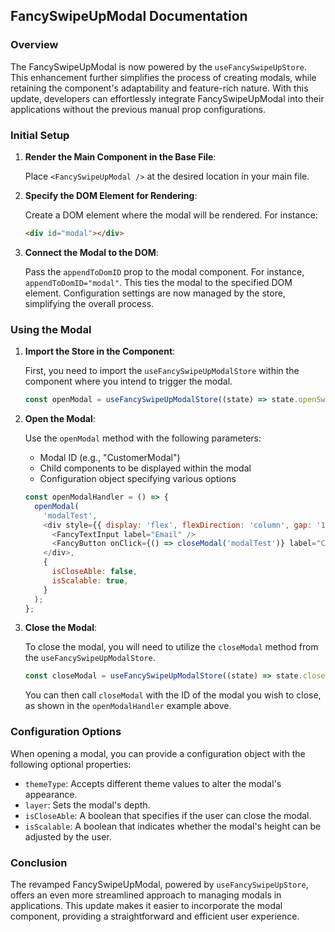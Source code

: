 ## FancySwipeUpModal Documentation

### Overview

The FancySwipeUpModal is now powered by the `useFancySwipeUpStore`. This enhancement further simplifies the process of creating modals, while retaining the component's adaptability and feature-rich nature. With this update, developers can effortlessly integrate FancySwipeUpModal into their applications without the previous manual prop configurations.

### Initial Setup

1. **Render the Main Component in the Base File**:
   
   Place `<FancySwipeUpModal />` at the desired location in your main file.

2. **Specify the DOM Element for Rendering**:
   
   Create a DOM element where the modal will be rendered. For instance: 
   
   ```html
   <div id="modal"></div>
   ```

3. **Connect the Modal to the DOM**:
   
   Pass the `appendToDomID` prop to the modal component. For instance, `appendToDomID="modal"`. This ties the modal to the specified DOM element. Configuration settings are now managed by the store, simplifying the overall process.

### Using the Modal

1. **Import the Store in the Component**:
   
   First, you need to import the `useFancySwipeUpModalStore` within the component where you intend to trigger the modal.

   ```javascript
   const openModal = useFancySwipeUpModalStore((state) => state.openSwipeUpModal);
   ```

2. **Open the Modal**:

   Use the `openModal` method with the following parameters:

   - Modal ID (e.g., "CustomerModal")
   - Child components to be displayed within the modal
   - Configuration object specifying various options

   ```javascript
   const openModalHandler = () => {
     openModal(
       'modalTest',
       <div style={{ display: 'flex', flexDirection: 'column', gap: '18px' }}>
         <FancyTextInput label="Email" />
         <FancyButton onClick={() => closeModal('modalTest')} label="Close Modal"></FancyButton>
       </div>,
       {
         isCloseAble: false,
         isScalable: true,
       }
     );
   };
   ```

3. **Close the Modal**:

   To close the modal, you will need to utilize the `closeModal` method from the `useFancySwipeUpModalStore`.

   ```javascript
   const closeModal = useFancySwipeUpModalStore((state) => state.closeSwipeUpModal);
   ```

   You can then call `closeModal` with the ID of the modal you wish to close, as shown in the `openModalHandler` example above.

### Configuration Options

When opening a modal, you can provide a configuration object with the following optional properties:

- `themeType`: Accepts different theme values to alter the modal's appearance.
- `layer`: Sets the modal's depth.
- `isCloseAble`: A boolean that specifies if the user can close the modal.
- `isScalable`: A boolean that indicates whether the modal's height can be adjusted by the user.

### Conclusion

The revamped FancySwipeUpModal, powered by `useFancySwipeUpStore`, offers an even more streamlined approach to managing modals in applications. This update makes it easier to incorporate the modal component, providing a straightforward and efficient user experience.